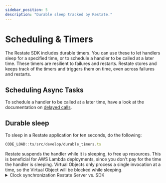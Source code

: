 ```yaml
---
sidebar_position: 5
description: "Durable sleep tracked by Restate."
---
```



# Scheduling & Timers
The Restate SDK includes durable timers.
You can use these to let handlers sleep for a specified time, or to schedule a handler to be called at a later time.
These timers are resilient to failures and restarts.
Restate stores and keeps track of the timers and triggers them on time, even across failures and restarts.

## Scheduling Async Tasks

To schedule a handler to be called at a later time, have a look at the documentation on [delayed calls](/develop/ts/service-communication#delayed-calls).


## Durable sleep
To sleep in a Restate application for ten seconds, do the following:

```typescript
CODE_LOAD::ts/src/develop/durable_timers.ts
```

<Admonition type="tip" title="Cost savings on FaaS">
    Restate suspends the handler while it is sleeping, to free up resources.
    This is beneficial for AWS Lambda deployments, since you don't pay for the time the handler is sleeping.
</Admonition>

<Admonition type="info" title="Sleeping in Virtual Objects">
    Virtual Objects only process a single invocation at a time, so the Virtual Object will be blocked while sleeping.
</Admonition>

<details className="grey-details">
    <summary>Clock synchronization Restate Server vs. SDK</summary>

    The Restate SDK calculates the wake-up time based on the delay you specify.
    The Restate Server then uses this calculated time to wake up the handler.
    If the Restate Server and the SDK have different system clocks, the sleep duration might not be accurate.
    So make sure that the system clock of the Restate Server and the SDK have the same timezone and are synchronized.
</details>